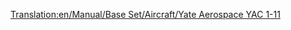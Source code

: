[[Translation:en/Manual/Base Set/Aircraft/Yate Aerospace YAC 1-11]]
{{en/Manual/Base Set/Aircraft/Aircraft|Cost=32.812 (65,624)
|Speed=947 kph (592 MPH)
|Annual=3.796 (7,592)
|Designed=1963
|Lifespan=22
|Capacity=95 passengers & 10 bags of mail
|Description=Yate seems to be the TTD word for "British", does this mean that the Temperate Climate is based in the fioctional country of Yate? A smallish plane with low maintenance costs.
|Real-lifeWikilink=BAC One-Eleven
|Real-life=British Aerospace BAC 1-11
}}